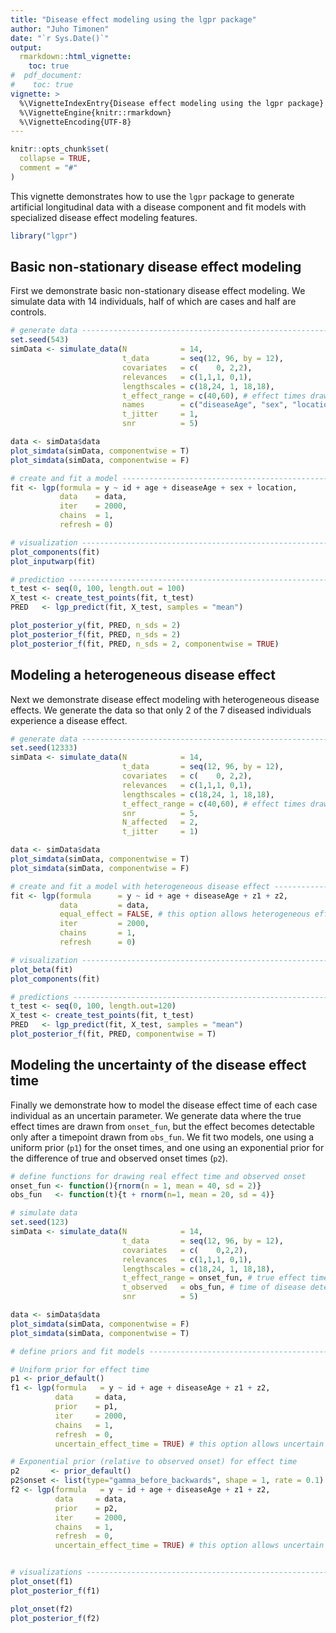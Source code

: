 ```yaml
---
title: "Disease effect modeling using the lgpr package"
author: "Juho Timonen"
date: "`r Sys.Date()`"
output: 
  rmarkdown::html_vignette:
    toc: true
#  pdf_document:
#    toc: true     
vignette: >
  %\VignetteIndexEntry{Disease effect modeling using the lgpr package}
  %\VignetteEngine{knitr::rmarkdown}
  %\VignetteEncoding{UTF-8}
---
```


```r
knitr::opts_chunk$set(
  collapse = TRUE,
  comment = "#"
)
```

This vignette demonstrates how to use the `lgpr` package to generate artificial longitudinal data with a disease component and fit models with specialized disease effect modeling features. 

```r
library("lgpr")
```

## Basic non-stationary disease effect modeling
First we demonstrate basic non-stationary disease effect modeling. We simulate data with 14 individuals, half of which are cases and half are controls.
```r
# generate data -----------------------------------------------------------
set.seed(543)
simData <- simulate_data(N            = 14,
                         t_data       = seq(12, 96, by = 12),
                         covariates   = c(    0, 2,2),
                         relevances   = c(1,1,1, 0,1),
                         lengthscales = c(18,24, 1, 18,18),
                         t_effect_range = c(40,60), # effect times drawn from this range
                         names        = c("diseaseAge", "sex", "location"),
                         t_jitter     = 1,
                         snr          = 5)

data <- simData$data
plot_simdata(simData, componentwise = T)
plot_simdata(simData, componentwise = F)

# create and fit a model --------------------------------------------------
fit <- lgp(formula = y ~ id + age + diseaseAge + sex + location,
           data    = data,
           iter    = 2000, 
           chains  = 1,
           refresh = 0)

# visualization -----------------------------------------------------------
plot_components(fit)
plot_inputwarp(fit)

# prediction --------------------------------------------------------------
t_test <- seq(0, 100, length.out = 100)
X_test <- create_test_points(fit, t_test)
PRED   <- lgp_predict(fit, X_test, samples = "mean")

plot_posterior_y(fit, PRED, n_sds = 2)
plot_posterior_f(fit, PRED, n_sds = 2)
plot_posterior_f(fit, PRED, n_sds = 2, componentwise = TRUE)
```


## Modeling a heterogeneous disease effect
Next we demonstrate disease effect modeling with heterogeneous disease effects. We generate the data so that only 2 of the 7 diseased individuals experience a disease effect.
```r
# generate data -----------------------------------------------------------
set.seed(12333)
simData <- simulate_data(N            = 14,
                         t_data       = seq(12, 96, by = 12),
                         covariates   = c(    0, 2,2),
                         relevances   = c(1,1,1, 0,1),
                         lengthscales = c(18,24, 1, 18,18),
                         t_effect_range = c(40,60), # effect times drawn from this range
                         snr          = 5,
                         N_affected   = 2,
                         t_jitter     = 1)

data <- simData$data
plot_simdata(simData, componentwise = T)
plot_simdata(simData, componentwise = F)

# create and fit a model with heterogeneous disease effect ----------------
fit <- lgp(formula      = y ~ id + age + diseaseAge + z1 + z2,
           data         = data,
           equal_effect = FALSE, # this option allows heterogeneous effects
           iter         = 2000, 
           chains       = 1,
           refresh      = 0)

# visualization -----------------------------------------------------------
plot_beta(fit)
plot_components(fit)

# predictions -------------------------------------------------------------
t_test <- seq(0, 100, length.out=120)
X_test <- create_test_points(fit, t_test)
PRED   <- lgp_predict(fit, X_test, samples = "mean")
plot_posterior_f(fit, PRED, componentwise = T)
```


## Modeling the uncertainty of the disease effect time
Finally we demonstrate how to model the disease effect time of each case individual as an uncertain parameter. We generate data where the true effect times are drawn from `onset_fun`, but the effect becomes detectable only after a timepoint drawn from `obs_fun`. We fit two models, one using a uniform prior (`p1`) for the onset times, and one using an exponential prior for the difference of true and observed onset times (`p2`).

```r
# define functions for drawing real effect time and observed onset
onset_fun <- function(){rnorm(n = 1, mean = 40, sd = 2)}
obs_fun   <- function(t){t + rnorm(n=1, mean = 20, sd = 4)}

# simulate data
set.seed(123)
simData <- simulate_data(N            = 14,
                         t_data       = seq(12, 96, by = 12),
                         covariates   = c(    0,2,2),
                         relevances   = c(1,1,1, 0,1),
                         lengthscales = c(18,24, 1, 18,18),
                         t_effect_range = onset_fun, # true effect times drawn from this range
                         t_observed   = obs_fun, # time of disease detection drawn from this
                         snr          = 5)

data <- simData$data
plot_simdata(simData, componentwise = F)
plot_simdata(simData, componentwise = T)

# define priors and fit models -------------------------------------------

# Uniform prior for effect time
p1 <- prior_default()
f1 <- lgp(formula   = y ~ id + age + diseaseAge + z1 + z2,
          data     = data,
          prior    = p1,
          iter     = 2000, 
          chains   = 1,
          refresh  = 0,
          uncertain_effect_time = TRUE) # this option allows uncertain effect time

# Exponential prior (relative to observed onset) for effect time
p2       <- prior_default()
p2$onset <- list(type="gamma_before_backwards", shape = 1, rate = 0.1)
f2 <- lgp(formula   = y ~ id + age + diseaseAge + z1 + z2,
          data     = data,
          prior    = p2,
          iter     = 2000, 
          chains   = 1,
          refresh  = 0,
          uncertain_effect_time = TRUE) # this option allows uncertain effect time


# visualizations ----------------------------------------------------------
plot_onset(f1)
plot_posterior_f(f1)

plot_onset(f2)
plot_posterior_f(f2)
```
